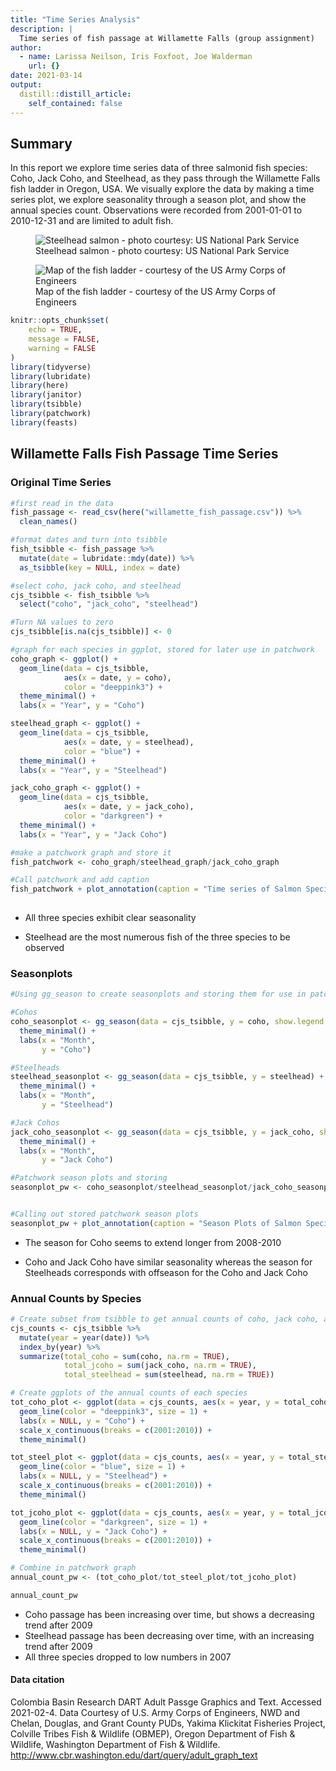 ```yaml
---
title: "Time Series Analysis"
description: |
  Time series of fish passage at Willamette Falls (group assignment)
author:
  - name: Larissa Neilson, Iris Foxfoot, Joe Walderman
    url: {}
date: 2021-03-14
output:
  distill::distill_article:
    self_contained: false
---
```


## Summary

In this report we explore time series data of three salmonid fish species: Coho, Jack Coho, and Steelhead, as they pass through the Willamette Falls fish ladder in Oregon, USA. We visually explore the data by making a time series plot, we explore seasonality through a season plot, and show the annual species count. Observations were recorded from 2001-01-01 to 2010-12-31 and are limited to adult fish.

![Steelhead salmon - photo courtesy: US National Park Service](steelhead.jpg)

![Map of the fish ladder - courtesy of the US Army Corps of Engineers](WFL_vicinity1c.jpg)

```r
knitr::opts_chunk$set(
	echo = TRUE,
	message = FALSE,
	warning = FALSE
)
library(tidyverse)
library(lubridate)
library(here)
library(janitor)
library(tsibble)
library(patchwork)
library(feasts)
```

## Willamette Falls Fish Passage Time Series {.tabset}

### Original Time Series

```r
#first read in the data
fish_passage <- read_csv(here("willamette_fish_passage.csv")) %>% 
  clean_names()

#format dates and turn into tsibble  
fish_tsibble <- fish_passage %>% 
  mutate(date = lubridate::mdy(date)) %>% 
  as_tsibble(key = NULL, index = date)

#select coho, jack coho, and steelhead
cjs_tsibble <- fish_tsibble %>% 
  select("coho", "jack_coho", "steelhead")

#Turn NA values to zero
cjs_tsibble[is.na(cjs_tsibble)] <- 0

#graph for each species in ggplot, stored for later use in patchwork
coho_graph <- ggplot() + 
  geom_line(data = cjs_tsibble, 
            aes(x = date, y = coho),
            color = "deeppink3") +
  theme_minimal() +
  labs(x = "Year", y = "Coho")

steelhead_graph <- ggplot() +
  geom_line(data = cjs_tsibble, 
            aes(x = date, y = steelhead),
            color = "blue") +
  theme_minimal() +
  labs(x = "Year", y = "Steelhead")

jack_coho_graph <- ggplot() +
  geom_line(data = cjs_tsibble,
            aes(x = date, y = jack_coho),
            color = "darkgreen") +
  theme_minimal() +
  labs(x = "Year", y = "Jack Coho")

#make a patchwork graph and store it
fish_patchwork <- coho_graph/steelhead_graph/jack_coho_graph

#Call patchwork and add caption
fish_patchwork + plot_annotation(caption = "Time series of Salmon Species Passing Willamette Falls 2001-2010")
  
```

- All three species exhibit clear seasonality 

- Steelhead are the most numerous fish of the three species to be observed

### Seasonplots

```r
#Using gg_season to create seasonplots and storing them for use in patchwork

#Cohos
coho_seasonplot <- gg_season(data = cjs_tsibble, y = coho, show.legend = FALSE) + #hiding all but one legend to reduce crowding
  theme_minimal() +
  labs(x = "Month",
       y = "Coho")

#Steelheads
steelhead_seasonplot <- gg_season(data = cjs_tsibble, y = steelhead) +
  theme_minimal() +
  labs(x = "Month",
       y = "Steelhead")

#Jack Cohos
jack_coho_seasonplot <- gg_season(data = cjs_tsibble, y = jack_coho, show.legend = FALSE) +
  theme_minimal() +
  labs(x = "Month",
       y = "Jack Coho")

#Patchwork season plots and storing
seasonplot_pw <- coho_seasonplot/steelhead_seasonplot/jack_coho_seasonplot 


#Calling out stored patchwork season plots
seasonplot_pw + plot_annotation(caption = "Season Plots of Salmon Species Passing Willamette Falls 2001-2010")

```

- The season for Coho seems to extend longer from 2008-2010

- Coho and Jack Coho have similar seasonality whereas the season for Steelheads corresponds with offseason for the Coho and Jack Coho

### Annual Counts by Species

```r
# Create subset from tsibble to get annual counts of coho, jack coho, and steelheads
cjs_counts <- cjs_tsibble %>% 
  mutate(year = year(date)) %>% 
  index_by(year) %>% 
  summarize(total_coho = sum(coho, na.rm = TRUE),
            total_jcoho = sum(jack_coho, na.rm = TRUE),
            total_steelhead = sum(steelhead, na.rm = TRUE))

# Create ggplots of the annual counts of each species
tot_coho_plot <- ggplot(data = cjs_counts, aes(x = year, y = total_coho)) +
  geom_line(color = "deeppink3", size = 1) +
  labs(x = NULL, y = "Coho") +
  scale_x_continuous(breaks = c(2001:2010)) +
  theme_minimal()

tot_steel_plot <- ggplot(data = cjs_counts, aes(x = year, y = total_steelhead)) +
  geom_line(color = "blue", size = 1) +
  labs(x = NULL, y = "Steelhead") +
  scale_x_continuous(breaks = c(2001:2010)) +
  theme_minimal()

tot_jcoho_plot <- ggplot(data = cjs_counts, aes(x = year, y = total_jcoho)) +
  geom_line(color = "darkgreen", size = 1) +
  labs(x = NULL, y = "Jack Coho") +
  scale_x_continuous(breaks = c(2001:2010)) +
  theme_minimal()

# Combine in patchwork graph
annual_count_pw <- (tot_coho_plot/tot_steel_plot/tot_jcoho_plot)

annual_count_pw
```

- Coho passage has been increasing over time, but shows a decreasing trend after 2009
- Steelhead  passage has been decreasing over time, with an increasing trend after 2009
- All three species dropped to low numbers in 2007

#### Data citation

Colombia Basin Research DART Adult Passge Graphics and Text. Accessed 2021-02-4. Data Courtesy of U.S. Army Corps of Engineers, NWD and Chelan, Douglas, and Grant County PUDs, Yakima Klickitat Fisheries Project, Colville Tribes Fish & Wildlife (OBMEP), Oregon Department of Fish & Wildlife, Washington Department of Fish & Wildlife. [http://www.cbr.washington.edu/dart/query/adult_graph_text](http://www.cbr.washington.edu/dart/query/adult_graph_text)
